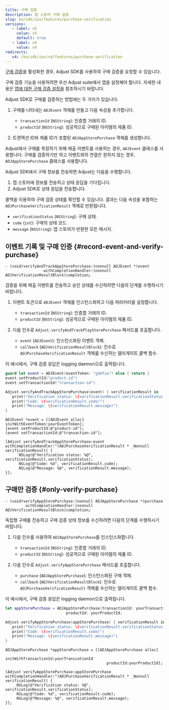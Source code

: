 ```yaml
---
title: 구매 검증
description: 앱 스토어 구매 검증
slug: ko/sdk/ios/features/purchase-verification
versions:
   - label: v5
     value: v5
     default: true
   - label: v4
     value: v4
redirects:
   v4: /ko/sdk/ios/v4/features/purchase-verification
---
```


[구매 검증](https://help.adjust.com/ko/article/purchase-verification)을 활성화한 경우, Adjust SDK를 사용하여 구매 검증을 요청할 수 있습니다.

<Callout type="important">

구매 검증 기능을 사용하려면 우선 Adjust suite에서 앱을 설정해야 합니다. 자세한 내용은 [앱에 대한 구매 검증 설정을](https://help.adjust.com/ko/article/set-up-purchase-verification-for-your-app) 참조하시기 바랍니다.

</Callout>

Adjust SDK로 구매를 검증하는 방법에는 두 가지가 있습니다.

1. 구매를 나타내는 `ADJEvent` 객체를 만들고 다음 속성을 추가합니다.

   - `transactionId` \(`NSString`\): 인증할 거래의 ID.
   - `productId` \(`NSString`\): 성공적으로 구매된 아이템의 제품 ID.

2. 트랜잭션 ID와 제품 ID가 포함된 `ADJAppStorePurchase` 객체를 생성합니다.

<Callout type="tip">

Adjust에서 구매를 측정하기 위해 매출 이벤트를 사용하는 경우, `ADJEvent` 클래스를 사용합니다. 구매를 검증하기만 하고 이벤트와의 연결은 원하지 않는 경우, `ADJAppStorePurchase` 클래스를 사용합니다.

</Callout>

Adjust SDK에서 구매 정보를 전송하면 Adjust는 다음을 수행합니다.

1. 앱 스토어에 정보를 전송하고 상태 응답을 기다립니다.
2. Adjust SDK로 상태 응답을 전송합니다.

콜백을 이용하여 구매 검증 상태를 확인할 수 있습니다. 결과는 다음 속성을 포함하는 `ADJPurchaseVerificationResult` 객체로 반환됩니다.

- `verificationStatus` \(`NSString`\): 구매 상태.
- `code` \(`int`\): 구매의 상태 코드.
- `message` \(`NSString`\): 앱 스토어가 반환한 모든 메시지.

## 이벤트 기록 및 구매 인증 {#record-event-and-verify-purchase}

<CodeBlock title="메서드 서명">

```objc
- (void)verifyAndTrackAppStorePurchase:(nonnull ADJEvent *)event
                 withCompletionHandler:(nonnull ADJVerificationResultBlock)completion;
```

</CodeBlock>

검증을 위해 매출 이벤트를 전송하고 승인 상태를 수신하려면 다음의 단계를 수행하시기 바랍니다.

1. 이벤트 토큰으로 `ADJEvent` 객체를 인스턴스화하고 다음 파라미터를 설정합니다.

   - `transactionId` \(`NSString`\): 인증할 거래의 ID.
   - `productId` \(`NSString`\): 성공적으로 구매된 아이템의 제품 ID.

2. 다음 인수로 `Adjust.verifyAndTrackPlayStorePurchase` 메서드를 호출합니다.
   - `event` \(`ADJEvent`\): 인스턴스화된 이벤트 객체.
   - `callback` \(`ADJVerificationResultBlock`\): 인수로 `ADJPurchaseVerificationResult` 객체를 수신하는 델리게이트 콜백 함수.

이 예시에서, 구매 검증 응답은 logging daemon으로 출력됩니다.

<Tabs>
<Tab title="Swift" sync="swift">

```swift
guard let event = ADJEvent(eventToken: "g3mfiw") else { return }
event.setProductId("product-id")
event.setTransactionId("transaction-id")

Adjust.verifyAndTrackAppStorePurchase(event) { verificationResult in
   print("Verification status: \(verificationResult.verificationStatus)")
   print("Code: \(verificationResult.code)")
   print("Message: \(verificationResult.message)")
}
```

</Tab>
<Tab title="Objective-C" sync="objc">

```objc
ADJEvent *event = [[ADJEvent alloc] initWithEventToken:yourEventToken];
[event setProductId:@"product-id"];
[event setTransactionId:@"transaction-id"];

[Adjust verifyAndTrackAppStorePurchase:event withCompletionHandler:^(ADJPurchaseVerificationResult * _Nonnull verificationResult) {
      NSLog(@"Verification status: %@", verificationResult.verificationStatus);
      NSLog(@"Code: %d", verificationResult.code);
      NSLog(@"Message: %@", verificationResult.message);
}];
```

</Tab>
</Tabs>

## 구매만 검증 {#only-verify-purchase}

<CodeBlock title="메서드 서명">

```objc
- (void)verifyAppStorePurchase:(nonnull ADJAppStorePurchase *)purchase
         withCompletionHandler:(nonnull ADJVerificationResultBlock)completion;
```

</CodeBlock>

독립형 구매를 전송하고 구매 검증 상태 정보를 수신하려면 다음의 단계를 수행하시기 바랍니다.

1. 다음 인수를 사용하여 `ADJAppStorePurchase`를 인스턴스화합니다.

   - `transactionId` \(`NSString`\): 인증할 거래의 ID.
   - `productId` \(`NSString`\): 성공적으로 구매된 아이템의 제품 ID.

2. 다음 인수로 `Adjust.verifyAppStorePurchase` 메서드를 호출합니다.
   - `purchase` \(`ADJAppStorePurchase`\): 인스턴스화된 구매 객체.
   - `callback` \(`ADJVerificationResultBlock`\): 인수로 `ADJPurchaseVerificationResult` 객체를 수신하는 델리게이트 콜백 함수.

이 예시에서, 구매 검증 응답은 logging daemon으로 출력됩니다.

<Tabs>
<Tab title="Swift" sync="swift">

```swift
let appStorePurchase = ADJAppStorePurchase(transactionId: yourTransactionId,
                           productId: yourProductId;

Adjust.verifyAppStorePurchase(appStorePurchase) { verificationResult in
   print("Verification status: \(verificationResult.verificationStatus)")
   print("Code: \(verificationResult.code)")
   print("Message: \(verificationResult.message)")
}
```

</Tab>
<Tab title="Objective-C" sync="objc">

```objc
ADJAppStorePurchase *appStorePurchase = [[ADJAppStorePurchase alloc]
                                             initWithTransactionId:yourTranscationId
                                             productId:yourProductId];

[Adjust verifyAppStorePurchase:appStorePurchase withCompletionHandler:^(ADJPurchaseVerificationResult * _Nonnull verificationResult) {
     NSLog(@"Verification status: %@", verificationResult.verificationStatus);
     NSLog(@"Code: %d", verificationResult.code);
     NSLog(@"Message: %@", verificationResult.message);
}];
```

</Tab>
</Tabs>
